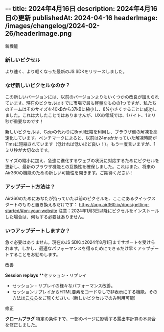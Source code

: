 --
title: 2024年4月16日
description: 2024年4月16日の更新
publishedAt: 2024-04-16
headerImage: /images/changelog/2024-02-26/headerImage.png
---

<Badge variant="noLink" className="m-0">
  <span>新機能</span>
</Badge>

### 新しいピクセル
より速く、より軽くなった最新のJS SDKをリリースしました。

### なぜ新しいピクセルなのか？
この新しいバージョンには、以前のバージョンよりもいくつかの改良が加えられています。現在のピクセルはすでに市場で最も軽量なものの1つですが、私たちのチームはそのサイズを40kBから37kBに縮小し、8%小さくすることに成功しました。これは大したことではありませんが、UXの領域では、1バイト、1ミリ秒が重要なのです！

新しいピクセルは、Gzipの代わりにBrotli圧縮を利用し、ブラウザ側の解凍を高速化しています。ベンチマークによると、以前は24msかかっていた解凍時間が11msに短縮されています（低ければ低いほど良い！）。もう一度言いますが、1ミリ秒が大切なのです。

サイズの縮小に加え、急速に進化するウェブの状況に対応するためにピクセルを更新し、最新のブラウザ機能との互換性を確保しました。これはまた、将来のAir360の機能のための新しい可能性を開きます。ご期待ください！

### アップデート方法は？
Air360のためにあなたが持っていた以前のピクセルを、ここにあるクイックスタートのものと置き換えるだけです： https://app.air360.io/docs/getting-started/#on-your-website
注意：2024年1月3日以降にピクセルをインストールした場合は、何もする必要はありません。

### いつアップデートしますか？
急ぐ必要はありません。現在のJS SDKは2024年8月1日までサポートを受けられます。しかし、最適なパフォーマンスを得るためにできるだけ早くアップデートすることをお勧めします。


<Badge variant="noLink" className="m-0">
  <span>改善</span>
</Badge>

**Session replays**
**セッション・リプレイ
- セッション・リプレイの様々なパフォーマンス改善。
- セッションリプレイからHTML要素をコードなしで非表示にする機能。その方法は[こちら](https://help.air360.io/settings/app-settings/#pii-personal-identifiable-information-to-remove)をご覧ください。(新しいピクセルでのみ利用可能)

<Badge variant="noLink" className="m-0">
  <span>修正</span>
</Badge>

**クロームプラグ**
特定の条件下で、一部のページに影響する露出率計算の不具合を修正しました。

